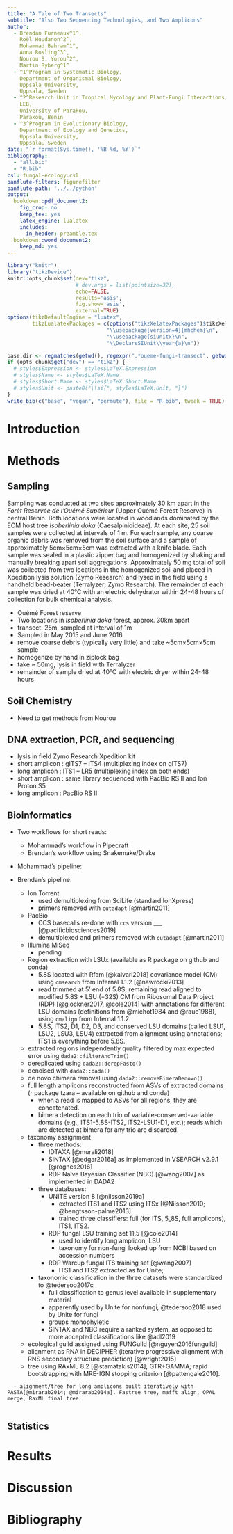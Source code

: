 ```yaml
---
title: "A Tale of Two Transects"
subtitle: "Also Two Sequencing Technologies, and Two Amplicons"
author: 
  - Brendan Furneaux^1^,
    Roël Houdanon^2^,
    Mohammad Bahram^1^,
    Anna Rosling^3^,
    Nourou S. Yorou^2^,
    Martin Ryberg^1^
  - ^1^Program in Systematic Biology,
    Department of Organismal Biology,
    Uppsala University,
    Uppsala, Sweden
  - ^2^Research Unit in Tropical Mycology and Plant-Fungi Interactions,
    LEB,
    University of Parakou,
    Parakou, Benin
  - ^3^Program in Evolutionary Biology,
    Department of Ecology and Genetics,
    Uppsala University,
    Uppsala, Sweden
date: "`r format(Sys.time(), '%B %d, %Y')`"
bibliography:
  - "all.bib"
  - "R.bib"
csl: fungal-ecology.csl
panflute-filters: figurefilter
panflute-path: '../../python'
output:
  bookdown::pdf_document2:
    fig_crop: no
    keep_tex: yes
    latex_engine: lualatex
    includes:
      in_header: preamble.tex
  bookdown::word_document2: 
    keep_md: yes
---
```


```r
library("knitr")
library("tikzDevice")
knitr::opts_chunk$set(dev="tikz",
                      # dev.args = list(pointsize=32),
                      echo=FALSE,
                      results='asis',
                      fig.show='asis',
                      external=TRUE)
options(tikzDefaultEngine = "luatex",
        tikzLualatexPackages = c(options("tikzXelatexPackages")$tikzXelatexPackages,
                                "\\usepackage[version=4]{mhchem}\n",
                                "\\usepackage{siunitx}\n",
                                "\\DeclareSIUnit\\year{a}\n"))

base.dir <- regmatches(getwd(), regexpr(".*oueme-fungi-transect", getwd()))
if (opts_chunk$get("dev") == "tikz") {
  # styles$Expression <- styles$LaTeX.Expression
  # styles$Name <- styles$LaTeX.Name
  # styles$Short.Name <- styles$LaTeX.Short.Name
  # styles$Unit <- paste0("\\si{", styles$LaTeX.Unit, "}")
}
write_bib(c("base", "vegan", "permute"), file = "R.bib", tweak = TRUE)
```
# Introduction

# Methods

## Sampling

Sampling was conducted at two sites approximately 30 km apart in the _Forêt Reservée de l'Ouémé Supérieur_ (Upper Ouémé Forest Reserve) in central Benin.
Both locations were located in woodlands dominated by the ECM host tree _Isoberlinia doka_ (Caesalpinioideae).
At each site, 25 soil samples were collected at intervals of 1 m.
For each sample, any coarse organic debris was removed from the soil surface and a sample of approximately 5cm×5cm×5cm was extracted with a knife blade.
Each sample was sealed in a plastic zipper bag and homogenized by shaking and manually breaking apart soil aggregations.
Approximately 50 mg total of soil was collected from two locations in the homogenized soil and placed in Xpedition lysis solution (Zymo Research) and lysed in the field using a handheld bead-beater (Terralyzer; Zymo Research).
The remainder of each sample was dried at 40°C with an electric dehydrator within 24-48 hours of collection for bulk chemical analysis.

  - Ouémé Forest reserve
  - Two locations in _Isoberlinia doka_ forest, approx. 30km apart
  - transect: 25m, sampled at interval of 1m
  - Sampled in May 2015 and June 2016
  - remove coarse debris (typically very little) and take ~5cm×5cm×5cm sample
  - homogenize by hand in ziplock bag
  - take $\approx$ 50mg, lysis in field with Terralyzer
  - remainder of sample dried at 40°C with electric dryer within 24-48 hours

## Soil Chemistry

  - Need to get methods from Nourou

## DNA extraction, PCR, and sequencing

  - lysis in field Zymo Research Xpedition kit
  - short amplicon : gITS7 -- ITS4 (multiplexing index on gITS7)
  - long amplicon : ITS1 -- LR5 (multiplexing index on both ends)
  - short amplicon : same library sequenced with PacBio RS II and Ion Proton S5
  - long amplicon : PacBio RS II
  
## Bioinformatics

  - Two workflows for short reads:
    - Mohammad's workflow in Pipecraft
    - Brendan's workflow using Snakemake/Drake
    
  - Mohammad's pipeline:
  
  - Brendan's pipeline:
      - Ion Torrent
          - used demultiplexing from SciLife (standard IonXpress)
          - primers removed with `cutadapt` [@martin2011]
      - PacBio
          - CCS basecalls re-done with `ccs` version ___ [@pacificbiosciences2019]
          - demultiplexed and primers removed with `cutadapt` [@martin2011]
      - Illumina MiSeq
          - pending
      - Region extraction with LSUx (available as R package on github and conda)
          - 5.8S located with Rfam [@kalvari2018] covariance model (CM) using `cmsearch` from Infernal 1.1.2 [@nawrocki2013]
          - read trimmed at 5' end of 5.8S; remaining read aligned to modified 5.8S + LSU (=32S) CM from Ribosomal Data Project (RDP) [@glockner2017, @cole2014] with annotations for different LSU domains (definitions from @michot1984 and @raue1988), using `cmalign` from Infernal 1.1.2
          - 5.8S, ITS2, D1, D2, D3, and conserved LSU domains (called LSU1, LSU2, LSU3, LSU4) extracted from alignment using annotations; ITS1 is everything before 5.8S.
      - extracted regions independently quality filtered by max expected error using `dada2::filterAndTrim()`
      - dereplicated using `dada2::derepFastq()`
      - denoised with `dada2::dada()`
      - de novo chimera removal using `dada2::removeBimeraDenovo()`
      - full length amplicons reconstructed from ASVs of extracted domains (r package tzara -- available on github and conda)
          - when a read is mapped to ASVs for all regions, they are concatenated.
          - bimera detection on each trio of variable-conserved-variable domains (e.g., ITS1-5.8S-ITS2, ITS2-LSU1-D1, etc.); reads which are detected at bimera for any trio are discarded.

      - taxonomy assignment
          - three methods: 
              - IDTAXA [@murali2018]
              - SINTAX [@edgar2016a] as implemented in VSEARCH v2.9.1 [@rognes2016]
              - RDP Naïve Bayesian Classifier (NBC) [@wang2007] as implemented in DADA2
          - three databases:
              - UNITE version 8 [@nilsson2019a]
                  - extracted ITS1 and ITS2 using ITSx [@Nilsson2010; @bengtsson-palme2013]
                  - trained three classifiers: full (for ITS, 5_8S, full amplicons), ITS1, ITS2.
              - RDP fungal LSU training set 11.5 [@cole2014]
                  - used to identify long amplicon, LSU
                  - taxonomy for non-fungi looked up from NCBI based on accession numbers
              - RDP Warcup fungal ITS training set [@wang2007]
                  - ITS1 and ITS2 extracted as for Unite;
          - taxonomic classification in the three datasets were standardized to @tedersoo2017c
              - full classification to genus level available in supplementary material
              - apparently used by Unite for nonfungi; @tedersoo2018 used by Unite for fungi
              - groups monophyletic
              - SINTAX and NBC require a ranked system, as opposed to more accepted classifications like @adl2019
      - ecological guild assigned using FUNGuild [@nguyen2016funguild]
      - alignment as RNA in DECIPHER (iterative progressive alignment with RNS secondary structure prediction) [@wright2015]
      - tree using RAxML 8.2 [@stamatakis2014]; GTR+GAMMA; rapid bootstrapping with MRE-IGN stopping criterion [@pattengale2010].

<!--
          - preliminary alignment of 32S to RDP covariance model with `cmalign` from Infernal (aligns only conserved regions)
          - concatenate ITS1 to beginning of alignment
          - create guide tree using alignment of only conserved, gap-free columns in preliminary alignment, using UPGMA in DECIPHER [@wright2016]
          - realign nonconserved sites using MLocARNA (progressive simultaneous alignment and folding) from LocARNA 2.0.0RC8 [@will2007; @will2012; @will2013]. -->

      - alignment/tree for long amplicons built iteratively with PASTA[@mirarab2014; @mirarab2014a]. Fastree tree, mafft align, OPAL merge, RaxML final tree
          
## Statistics

# Results

# Discussion

# Bibliography {-}

<div id="refs"></div>